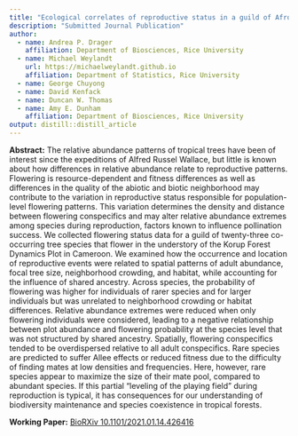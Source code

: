 ```yaml
---
title: "Ecological correlates of reproductive status in a guild of Afrotropical understory trees"
description: "Submitted Journal Publication"
author:
  - name: Andrea P. Drager
    affiliation: Department of Biosciences, Rice University
  - name: Michael Weylandt
    url: https://michaelweylandt.github.io
    affiliation: Department of Statistics, Rice University
  - name: George Chuyong
  - name: David Kenfack
  - name: Duncan W. Thomas
  - name: Amy E. Dunham
    affiliation: Department of Biosciences, Rice University
output: distill::distill_article
---
```


**Abstract:** The relative abundance patterns of tropical trees have been of interest since the expeditions of Alfred Russel Wallace, but little is known about how differences in relative abundance relate to reproductive patterns. Flowering is resource-dependent and fitness differences as well as differences in the quality of the abiotic and biotic neighborhood may contribute to the variation in reproductive status responsible for population-level flowering patterns. This variation determines the density and distance between flowering conspecifics and may alter relative abundance extremes among species during reproduction, factors known to influence pollination success. We collected flowering status data for a guild of twenty-three co-occurring tree species that flower in the understory of the Korup Forest Dynamics Plot in Cameroon. We examined how the occurrence and location of reproductive events were related to spatial patterns of adult abundance, focal tree size, neighborhood crowding, and habitat, while accounting for the influence of shared ancestry. Across species, the probability of flowering was higher for individuals of rarer species and for larger individuals but was unrelated to neighborhood crowding or habitat differences. Relative abundance extremes were reduced when only flowering individuals were considered, leading to a negative relationship between plot abundance and flowering probability at the species level that was not structured by shared ancestry. Spatially, flowering conspecifics tended to be overdispersed relative to all adult conspecifics. Rare species are predicted to suffer Allee effects or reduced fitness due to the difficulty of finding mates at low densities and frequencies. Here, however, rare species appear to maximize the size of their mate pool, compared to abundant species. If this partial "leveling of the playing field" during reproduction is typical, it has consequences for our understanding of biodiversity maintenance and species coexistence in tropical forests.

**Working Paper:** [BioRXiv 10.1101/2021.01.14.426416 ](https://doi.org/10.1101/2021.01.14.426416)
